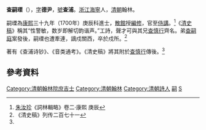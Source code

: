 '''查嗣瑮'''（{{bd|1652年||1733年|catIdx=Z查}}），[[表字|字]]'''德尹'''，[[號|號]]'''查浦'''。[[浙江|浙江]][[海宁县_(明朝)|海寧]]人，[[清朝|清朝]]翰林。

嗣瑮為[[康熙|康熙]]三十九年（1700年）庚辰科進士，[[散館|散館]]授[[編修|編修]]，官至[[侍講|侍講]]。<ref>[[朱汝珍|朱汝珍]]《詞林輯略》卷二·康熙 庚辰</ref>《[[清史稿|清史稿]]》稱其“性警敏，数岁即解切韵谐声。”工詩，聲才可與其兄[[查慎行|查慎行]]齊名。弟[[查嗣庭|查嗣庭]]案發後，嗣瑮也遭牽連，謫戍關西，卒於戍所。<ref name="清史稿">《清史稿》列传二百七十一</ref>

著有《查浦诗钞》、《音类通考》。《清史稿》將其附於[[查慎行|查慎行]]傳後。<ref name="清史稿" />

==參考資料==
{{reflist}}

{{康熙三十九年庚辰科殿試金榜}}
{{DEFAULTSORT:Zha查}}
[[Category:清朝翰林院庶吉士|Category:清朝翰林院庶吉士]]
[[Category:清朝翰林|Category:清朝翰林]]
[[Category:清朝詩人|Category:清朝詩人]]
[[Category:海寧查氏|嗣]]
[[Category:查姓|S]]